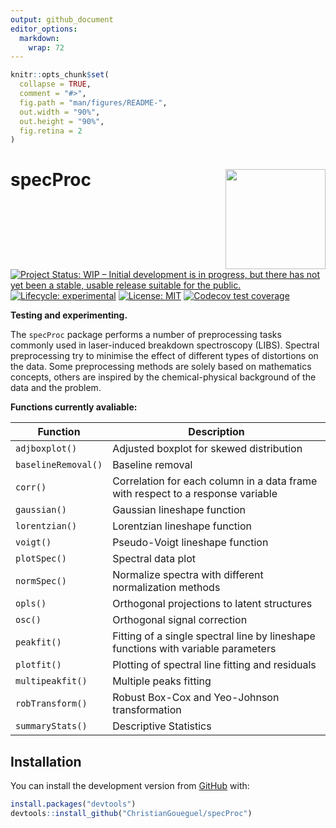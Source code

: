 ```yaml
---
output: github_document
editor_options: 
  markdown: 
    wrap: 72
---
```


<!-- README.md is generated from README.Rmd. Please edit that file -->

```r
knitr::opts_chunk$set(
  collapse = TRUE,
  comment = "#>",
  fig.path = "man/figures/README-",
  out.width = "90%",
  out.height = "90%",
  fig.retina = 2
)
```

<!-- badges: start -->

# specProc <img src="man/figures/logo.png" align="right" height="160"/>

[![Project Status: WIP -- Initial development is in progress, but there
has not yet been a stable, usable release suitable for the
public.](https://www.repostatus.org/badges/latest/active.svg)](https://www.repostatus.org/#active)
[![Lifecycle:
experimental](https://img.shields.io/badge/lifecycle-experimental-orange.svg)](https://lifecycle.r-lib.org/articles/stages.html#experimental)
[![License:
MIT](https://img.shields.io/badge/License-MIT-blue.svg)](https://opensource.org/licenses/MIT)
[![Codecov test
coverage](https://codecov.io/gh/ChristianGoueguel/specProc/branch/main/graph/badge.svg)](https://app.codecov.io/gh/ChristianGoueguel/specProc?branch=main)

<!-- badges: end -->

**Testing and experimenting.**

The `specProc` package performs a number of preprocessing tasks commonly
used in laser-induced breakdown spectroscopy (LIBS). Spectral
preprocessing try to minimise the effect of different types of
distortions on the data. Some preprocessing methods are solely based on
mathematics concepts, others are inspired by the chemical-physical
background of the data and the problem.

**Functions currently avaliable:**

| **Function**        | **Description**                                                                   |
|--------------------|----------------------------------------------------|
| `adjboxplot()`      | Adjusted boxplot for skewed distribution                                          |
| `baselineRemoval()` | Baseline removal                                                                  |
| `corr()`            | Correlation for each column in a data frame with respect to a response variable   |
| `gaussian()`        | Gaussian lineshape function                                                       |
| `lorentzian()`      | Lorentzian lineshape function                                                     |
| `voigt()`           | Pseudo-Voigt lineshape function                                                   |
| `plotSpec()`        | Spectral data plot                                                                |
| `normSpec()`        | Normalize spectra with different normalization methods                            |
| `opls()`            | Orthogonal projections to latent structures                                       |
| `osc()`             | Orthogonal signal correction                                                      |
| `peakfit()`         | Fitting of a single spectral line by lineshape functions with variable parameters |
| `plotfit()`         | Plotting of spectral line fitting and residuals                                   |
| `multipeakfit()`    | Multiple peaks fitting                                                            |
| `robTransform()`    | Robust Box-Cox and Yeo-Johnson transformation                                     |
| `summaryStats()`    | Descriptive Statistics                                                            |

## Installation

You can install the development version from
[GitHub](https://github.com/) with:

``` r
install.packages("devtools")
devtools::install_github("ChristianGoueguel/specProc")
```
